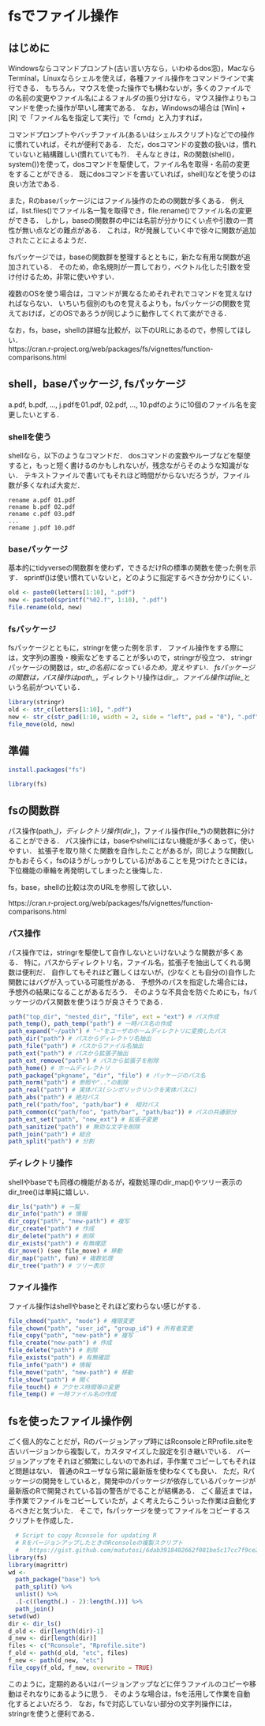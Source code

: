 # fsでファイル操作 {#fs}

## はじめに

Windowsならコマンドプロンプト(古い言い方なら，いわゆるdos窓)，MacならTerminal，Linuxならシェルを使えば，各種ファイル操作をコマンドラインで実行できる．
もちろん，マウスを使った操作でも構わないが，多くのファイルでの名前の変更やファイル名によるフォルダの振り分けなら，マウス操作よりもコマンドを使った操作が早いし確実である．
なお，Windowsの場合は [Win] + [R] で「ファイル名を指定して実行」で「cmd」と入力すれば，

コマンドプロンプトやバッチファイル(あるいはシェルスクリプト)などでの操作に慣れていれば，それが便利である．
ただ，dosコマンドの変数の扱いは，慣れていないと結構難しい(慣れていても?)．
そんなときは，Rの関数(shell()，system())を使って，dosコマンドを駆使して，ファイル名を取得・名前の変更をすることができる．
既にdosコマンドを書いていれば，shell()などを使うのは良い方法である．

また，Rのbaseパッケージにはファイル操作のための関数が多くある．
例えば，list.files()でファイル名一覧を取得でき，file.rename()でファイル名の変更ができる．
しかし，baseの関数群の中には名前が分かりにくい点や引数の一貫性が無い点などの難点がある．
これは，Rが発展していく中で徐々に関数が追加されたことによるようだ．

fsパッケージでは，baseの関数群を整理するとともに，新たな有用な関数が追加されている．
そのため，命名規則が一貫しており，ベクトル化した引数を受け付けるため，非常に使いやすい．

複数のOSを使う場合は，コマンドが異なるためそれぞれでコマンドを覚えなければならない．
いちいち個別のものを覚えるよりも，fsパッケージの関数を覚えておけば，どのOSであろうが同じように動作してくれて楽ができる．

なお，fs，base，shellの詳細な比較が，以下のURLにあるので，参照してほしい．   
https://cran.r-project.org/web/packages/fs/vignettes/function-comparisons.html

## shell，baseパッケージ, fsパッケージ

a.pdf, b.pdf, ..., j.pdfを01.pdf, 02.pdf, ..., 10.pdfのように10個のファイル名を変更したいとする．

### shellを使う

shellなら，以下のようなコマンドだ．
dosコマンドの変数やループなどを駆使すると，もっと短く書けるのかもしれないが，残念ながらそのような知識がない．
テキストファイルで書いてもそれほど時間がからないだろうが，ファイル数が多くなれば大変だ．

```
rename a.pdf 01.pdf
rename b.pdf 02.pdf
rename c.pdf 03.pdf
...
rename j.pdf 10.pdf
```

### baseパッケージ

基本的にtidyverseの関数群を使わず，できるだけRの標準の関数を使った例を示す．
sprintf()は使い慣れていないと，どのように指定するべきか分かりにくい．

```r
old <- paste0(letters[1:10], ".pdf")
new <- paste0(sprintf("%02.f", 1:10), ".pdf")
file.rename(old, new)
```

### fsパッケージ

fsパッケージとともに，stringrを使った例を示す．
ファイル操作をする際には，文字列の置換・検索などをすることが多いので，stringrが役立つ．
stringrパッケージの関数は，str_*の名前になっているため，覚えやすい．
fsパッケージの関数は，パス操作はpath_*，ディレクトリ操作はdir_*，ファイル操作はfile_*という名前がついている．

```r
library(stringr)
old <- str_c(letters[1:10], ".pdf")
new <- str_c(str_pad(1:10, width = 2, side = "left", pad = "0"), ".pdf")
file_move(old, new)
```

## 準備

```r
install.packages("fs")
```

```r
library(fs)
```

## fsの関数群

パス操作(path_*)，ディレクトリ操作(dir_*)，ファイル操作(file_*)の関数群に分けることができる．
パス操作には，baseやshellにはない機能が多くあって，使いやすい．
拡張子を取り除くた関数を自作したことがあるが，同じような関数(しかもおそらく，fsのほうがしっかりしている)があることを見つけたときには，
下位機能の車輪を再発明してしまったと後悔した．

fs，base，shellの比較は次のURLを参照して欲しい．

https://cran.r-project.org/web/packages/fs/vignettes/function-comparisons.html


### パス操作    

パス操作では，stringrを駆使して自作しないといけないような関数が多くある．
特に，パスからディレクトリ名，ファイル名，拡張子を抽出してくれる関数は便利だ．
自作してもそれほど難しくはないが，(少なくとも自分の)自作した関数にはバグが入っている可能性がある．
予想外のパスを指定した場合には，予想外の結果になることがあるだろう．
そのような不具合を防ぐためにも，fsパッケージのパス関数を使うほうが良さそうである．

```r
path("top_dir", "nested_dir", "file", ext = "ext") # パス作成   
path_temp(), path_temp("path") # 一時パス名の作成   
path_expand("~/path") # "~"をユーザのホームディレクトリに変換したパス   
path_dir("path") # パスからディレクトリ名抽出   
path_file("path") # パスからファイル名抽出   
path_ext("path") # パスから拡張子抽出   
path_ext_remove("path") # パスから拡張子を削除   
path_home() # ホームディレクトリ   
path_package("pkgname", "dir", "file") # パッケージのパス名   
path_norm("path") # 参照や".."の削除   
path_real("path") # 実体パス(シンボリックリンクを実体パスに)   
path_abs("path") # 絶対パス
path_rel("path/foo", "path/bar") #  相対パス  
path_common(c("path/foo", "path/bar", "path/baz")) # パスの共通部分   
path_ext_set("path", "new_ext") # 拡張子変更   
path_sanitize("path") # 無効な文字を削除   
path_join("path") # 結合
path_split("path") # 分割
```

### ディレクトリ操作    

shellやbaseでも同様の機能があるが，複数処理のdir_map()やツリー表示のdir_tree()は単純に嬉しい．

```r
dir_ls("path") # 一覧   
dir_info("path") # 情報   
dir_copy("path", "new-path") # 複写   
dir_create("path") # 作成   
dir_delete("path") # 削除   
dir_exists("path") # 有無確認   
dir_move() (see file_move) # 移動   
dir_map("path", fun) # 複数処理   
dir_tree("path") # ツリー表示   
```



### ファイル操作   

ファイル操作はshellやbaseとそれほど変わらない感じがする．

```r
file_chmod("path", "mode") # 権限変更   
file_chown("path", "user_id", "group_id") # 所有者変更   
file_copy("path", "new-path") # 複写   
file_create("new-path") # 作成   
file_delete("path") # 削除   
file_exists("path") # 有無確認   
file_info("path") # 情報   
file_move("path", "new-path") # 移動   
file_show("path") # 開く   
file_touch() # アクセス時間等の変更   
file_temp() # 一時ファイル名の作成   
```


## fsを使ったファイル操作例

ごく個人的なことだが，Rのバージョンアップ時にはRconsoleとRProfile.siteを古いバージョンから複製して，カスタマイズした設定を引き継いでいる．
バージョンアップをそれほど頻繁にしないのであれば，手作業でコピーしてもそれほど問題はない．
普通のRユーザなら常に最新版を使わなくても良い．
ただ，Rパッケージの開発をしていると，開発中のパッケージが依存しているパッケージが最新版のRで開発されている旨の警告がでることが結構ある．
ごく最近までは，手作業でファイルをコピーしていたが，よく考えたらこういった作業は自動化するべきだと気づいた．
そこで，fsパッケージを使ってファイルをコピーするスクリプトを作成した．

```r
  # Script to copy Rconsole for updating R
  # RをバージョンアップしたときのRconsoleの複製スクリプト
  #   https://gist.github.com/matutosi/6dab3918402662f081be5c17cc7f9ce2
library(fs)
library(magrittr)
wd <- 
  path_package("base") %>%
  path_split() %>%
  unlist() %>%
  .[-c((length(.) - 2):length(.))] %>%
  path_join()  
setwd(wd)
dir <- dir_ls()
d_old <- dir[length(dir)-1]
d_new <- dir[length(dir)]
files <- c("Rconsole", "Rprofile.site")
f_old <- path(d_old, "etc", files)
f_new <- path(d_new, "etc")
file_copy(f_old, f_new, overwrite = TRUE)
```

このように，定期的あるいはバージョンアップなどに伴うファイルのコピーや移動はそれなりにあるように思う．
そのような場合は，fsを活用して作業を自動化するとよいだろう．
なお，fsで対応していない部分の文字列操作には，stringrを使うと便利である．

